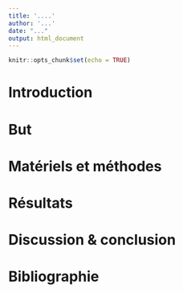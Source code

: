 ```yaml
---
title: '....'
author: '...'
date: "..."
output: html_document
---
```


```r
knitr::opts_chunk$set(echo = TRUE)
```

# Introduction

<!--- G.E. consignes
Cette section doit comprendre maximum 3 paragraphes. Vous devez présenter les 3 espèces de manchots (lieux de vie, alimentation,...).

L'utilisation de source externe donne une véritable plus-value à votre introduction. N'oubliez pas de référencer ces sources dans la bibliographie.

Attention, vous devez utiliser des structures écrites.
--->

# But

<!--- G.E. consignes
Cette section doit comprendre 1 paragraphe qui présente la question de recherche. 

Attention, vous devez utiliser des structures écrites.
--->

# Matériels et méthodes

<!--- G.E. consignes
Cette section doit comprendre 3 paragraphes. Le premier paragraphe doit présenter les données (d'où ces données proviennent,...). Il peut par exemple être intéressant de proposer une carte des lieux d'études. Le second paragraphe doit présenter le(s) test(s) statistique(s) que vous employez. Le dernier paragraphe doit présenter les outils et la version des outils. 

Attention, vous devez utiliser des structures écrites.
--->

# Résultats

<!--- G.E. consignes
Cette section doit comprendre au minimum 2 et maximum 4 graphiques. Chaque graphique doit avoir des labels en français et une légende complète. 

Cette section doit comprendre au minimum 1 et maximum 2 tableaux. Chaque tableau doit avoir un titre.

Les graphiques et les tableaux doivent être décrits dans le texte. 

Cette section doit comprendre strictement 2 tests statisiques 

Attention, vous devez utiliser des structures écrites.
---->

# Discussion & conclusion

<!---- G.E. consignes
Cette section doit comprendre maximum 3 paragraphes. L'utilisation de source externe donne une véritable plus-value à votre discussion. N'oubliez pas de référencer ces sources dans la bibliographie.
---->

# Bibliographie
